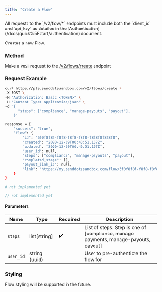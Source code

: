 ```yaml
---
title: "Create a Flow"
---
```


<Note>
  All requests to the `/v2/flow/*` endpoints must include both the `client_id`
  and `api_key` as detailed in the
  [Authentication](/docs/quick%5Fstart/authentication) document.
</Note>

Creates a new Flow.

### Method

Make a `POST` request to the [/v2/flows/create](/api-reference/flows/create-flow) endpoint

### Request Example

<CodeGroup>

```bash cURL
curl https://pls.senddotssandbox.com/v2/flows/create \
-X POST \
-H "Authorization: Basic <TOKEN>" \
-H "Content-Type: application/json" \
-d '{
      "steps": ["compliance", "manage-payouts", "payout"],
    }'

response = {
    "success": "true",
    "flow": {
        "id": "5f0f8f8f-f8f8-f8f8-f8f8-f8f8f8f8f8f8",
        "created": "2020-12-09T00:40:51.107Z",
        "updated": "2020-12-09T00:40:51.107Z",
        "user_id": null,
        "steps": ["compliance", "manage-payouts", "payout"],
        "completed_steps": [],
        "payout_link_id": null,
        "link": "https://my.senddotssandbox.com/flow/5f0f8f8f-f8f8-f8f8-f8f8-f8f8f8f8f8f8"
    }
}
```

```python Python
# not implemented yet
```

```javascript NodeJS
// not implemented yet
```

</CodeGroup>

#### Parameters

| Name      | Type           | Required | Description                                                                           |
| --------- | -------------- | -------- | ------------------------------------------------------------------------------------- |
| `steps`   | list\[string\] | ✔️       | List of steps. Step is one of \[compliance, manage-payments, manage-payouts, payout\] |
| `user_id` | string (uuid)  |          | User to pre-authenticte the flow for                                                  |

### Styling

Flow styling will be supported in the future.
